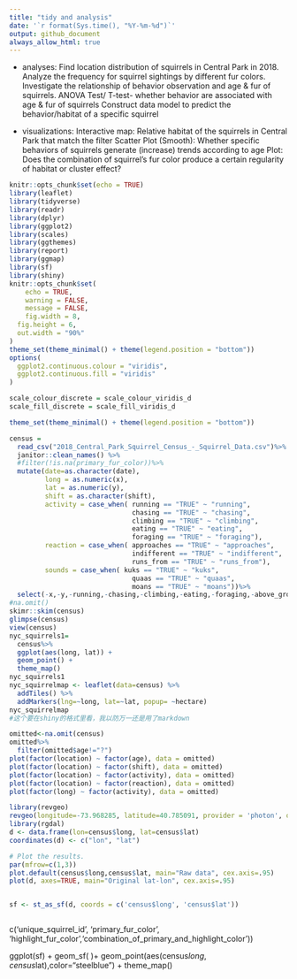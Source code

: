 ```yaml
---
title: "tidy and analysis"
date: '`r format(Sys.time(), "%Y-%m-%d")`'
output: github_document
always_allow_html: true
---
```


- analyses: 
Find location distribution of squirrels in Central Park in 2018.
Analyze the frequency for squirrel sightings by different fur colors.
Investigate the relationship of behavior observation and age & fur of squirrels.
ANOVA Test/ T-test- whether behavior are associated with age & fur of squirrels
Construct data model to predict the behavior/habitat of a specific squirrel 

- visualizations: 
Interactive map: Relative habitat of the squirrels in Central Park that match the filter
Scatter Plot (Smooth): Whether specific behaviors of squirrels generate (increase) trends according to age
Plot: Does the combination of squirrel's fur color produce a certain regularity of habitat or cluster effect?

```r
knitr::opts_chunk$set(echo = TRUE)
library(leaflet)
library(tidyverse)
library(readr)
library(dplyr)
library(ggplot2)
library(scales)
library(ggthemes)
library(report)
library(ggmap)
library(sf)
library(shiny)
knitr::opts_chunk$set(
	echo = TRUE,
	warning = FALSE,
	message = FALSE, 
	fig.width = 8, 
  fig.height = 6,
  out.width = "90%"
)
theme_set(theme_minimal() + theme(legend.position = "bottom"))
options(
  ggplot2.continuous.colour = "viridis",
  ggplot2.continuous.fill = "viridis"
)

scale_colour_discrete = scale_colour_viridis_d
scale_fill_discrete = scale_fill_viridis_d

theme_set(theme_minimal() + theme(legend.position = "bottom"))
```

```r
census =
  read_csv("2018_Central_Park_Squirrel_Census_-_Squirrel_Data.csv")%>% 
  janitor::clean_names() %>%
  #filter(!is.na(primary_fur_color))%>%
  mutate(date=as.character(date),
         long = as.numeric(x),
         lat = as.numeric(y),
         shift = as.character(shift),
         activity = case_when( running == "TRUE" ~ "running",
                               chasing == "TRUE" ~ "chasing",
                               climbing == "TRUE" ~ "climbing",
                               eating == "TRUE" ~ "eating",
                               foraging == "TRUE" ~ "foraging"),
         reaction = case_when( approaches == "TRUE" ~ "approaches",
                               indifferent == "TRUE" ~ "indifferent",
                               runs_from == "TRUE" ~ "runs_from"),
         sounds = case_when( kuks == "TRUE" ~ "kuks",
                               quaas == "TRUE" ~ "quaas",
                               moans == "TRUE" ~ "moans"))%>%
  select(-x,-y,-running,-chasing,-climbing,-eating,-foraging,-above_ground_sighter_measurement,-color_notes,-other_activities,-specific_location ,-tail_flags ,-tail_twitches,-other_interactions,-kuks,-quaas,-moans,-approaches,-indifferent,-runs_from)
#na.omit()
skimr::skim(census)
glimpse(census)
view(census)
nyc_squirrels1=
  census%>%
  ggplot(aes(long, lat)) +
  geom_point() +
  theme_map()
nyc_squirrels1
nyc_squirrelmap <- leaflet(data=census) %>%
  addTiles() %>%  
  addMarkers(lng=~long, lat=~lat, popup= ~hectare)
nyc_squirrelmap
#这个要在shiny的格式里看，我以防万一还是用了markdown

omitted<-na.omit(census)
omitted%>%
  filter(omitted$age!="?")
plot(factor(location) ~ factor(age), data = omitted)
plot(factor(location) ~ factor(shift), data = omitted)
plot(factor(location) ~ factor(activity), data = omitted)
plot(factor(location) ~ factor(reaction), data = omitted)
plot(factor(long) ~ factor(activity), data = omitted)

library(revgeo)
revgeo(longitude=-73.968285, latitude=40.785091, provider = 'photon', output='frame')
library(rgdal)
d <- data.frame(lon=census$long, lat=census$lat)
coordinates(d) <- c("lon", "lat")

# Plot the results.
par(mfrow=c(1,3))
plot.default(census$long,census$lat, main="Raw data", cex.axis=.95)
plot(d, axes=TRUE, main="Original lat-lon", cex.axis=.95)


sf <- st_as_sf(d, coords = c('census$long', 'census$lat'))

```

```r

```
c('unique_squirrel_id', 'primary_fur_color', 'highlight_fur_color','combination_of_primary_and_highlight_color'))

ggplot(sf) + 
  geom_sf( )+
  geom_point(aes(census$long, census$lat),color="steelblue") +
  theme_map()